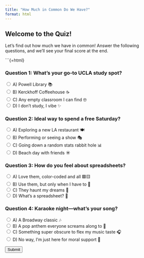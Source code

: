 ```yaml
---
title: "How Much in Common Do We Have?"
format: html
---
```


## Welcome to the Quiz!

Let's find out how much we have in common! Answer the following questions, and we'll see your final score at the end.

```{=html}
<!-- The Quiz -->
<div id="quiz-container">
  <h3>Question 1: What’s your go-to UCLA study spot?</h3>
  <form id="quiz-form">
    <label><input type="radio" name="q1" value="A"> A) Powell Library 📚</label><br>
    <label><input type="radio" name="q1" value="B"> B) Kerckhoff Coffeehouse ☕</label><br>
    <label><input type="radio" name="q1" value="C"> C) Any empty classroom I can find 🤓</label><br>
    <label><input type="radio" name="q1" value="D"> D) I don’t study, I vibe ✨</label><br>

    <h3>Question 2: Ideal way to spend a free Saturday?</h3>
    <label><input type="radio" name="q2" value="A"> A) Exploring a new LA restaurant 🍽️</label><br>
    <label><input type="radio" name="q2" value="B"> B) Performing or seeing a show 🎭</label><br>
    <label><input type="radio" name="q2" value="C"> C) Going down a random stats rabbit hole 📊</label><br>
    <label><input type="radio" name="q2" value="D"> D) Beach day with friends ☀️</label><br>

    <h3>Question 3: How do you feel about spreadsheets?</h3>
    <label><input type="radio" name="q3" value="A"> A) Love them, color-coded and all 🟩🟨</label><br>
    <label><input type="radio" name="q3" value="B"> B) Use them, but only when I have to 😬</label><br>
    <label><input type="radio" name="q3" value="C"> C) They haunt my dreams 👻</label><br>
    <label><input type="radio" name="q3" value="D"> D) What’s a spreadsheet? 🤔</label><br>

    <h3>Question 4: Karaoke night—what’s your song?</h3>
    <label><input type="radio" name="q4" value="A"> A) A Broadway classic 🎶</label><br>
    <label><input type="radio" name="q4" value="B"> B) A pop anthem everyone screams along to 🎤</label><br>
    <label><input type="radio" name="q4" value="C"> C) Something super obscure to flex my music taste 🎧</label><br>
    <label><input type="radio" name="q4" value="D"> D) No way, I’m just here for moral support 👀</label><br>

    <button type="button" onclick="calculateScore()">Submit</button>
  </form>
</div>

<div id="result-container" style="display: none;">
  <h3>Your Result: </h3>
  <p id="quiz-result"></p>
</div>

<script>
function calculateScore() {
  const answers = {
    q1: document.querySelector('input[name="q1"]:checked'),
    q2: document.querySelector('input[name="q2"]:checked'),
    q3: document.querySelector('input[name="q3"]:checked'),
    q4: document.querySelector('input[name="q4"]:checked')
  };
  
  if (!answers.q1 || !answers.q2 || !answers.q3 || !answers.q4) {
    alert('Please answer all questions!');
    return;
  }

  let score = 0;
  
  // Scoring based on answer similarity (change values as needed)
  if (answers.q1.value === 'A') score += 10;
  if (answers.q2.value === 'B') score += 10;
  if (answers.q3.value === 'A') score += 10;
  if (answers.q4.value === 'B') score += 10;

  let resultMessage = '';
  if (score >= 30) {
    resultMessage = "We’re practically twins! 💥";
  } else if (score >= 20) {
    resultMessage = "We have some similarities! Let’s chat more! 😎";
  } else {
    resultMessage = "We might not have everything in common, but that’s okay! 😊";
  }

  // Hide the quiz form and show the result
  document.getElementById('quiz-container').style.display = 'none';
  document.getElementById('result-container').style.display = 'block';
  document.getElementById('quiz-result').innerText = resultMessage;
}
</script>
